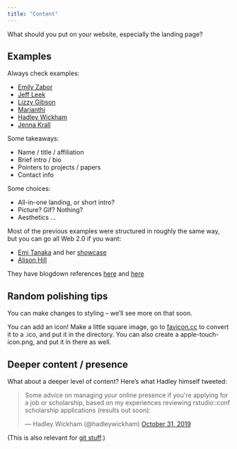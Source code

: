 ```yaml
---
title: "Content"
---
```


What should you put on your website, especially the landing page? 

## Examples

Always check examples:

* [Emily Zabor](https://www.emilyzabor.com)
* [Jeff Leek](http://jtleek.com)
* [Lizzy Gibson](https://lizzyagibson.github.io)
* [Marianthi](https://marianthi.github.io/makLAB.github.io/)
* [Hadley Wickham](http://hadley.nz)
* [Jenna Krall](http://jennakrall.com)

Some takeaways:

* Name / title / affiliation
* Brief intro / bio
* Pointers to projects / papers
* Contact info

Some choices:

* All-in-one landing, or short intro?
* Picture? Gif? Nothing? 
* Aesthetics ...

Most of the previous examples were structured in roughly the same way, but you can go all Web 2.0 if you want:

* [Emi Tanaka](https://emitanaka.org) and her [showcase](https://emitanaka.org/showcase/)
* [Alison Hill](https://alison.rbind.io)

They have blogdown references [here](https://emitanaka.rbind.io/post/2018-05-blogdowntutorial/) and [here](https://alison.rbind.io/post/2017-06-12-up-and-running-with-blogdown/)


## Random polishing tips

You can make changes to styling -- we'll see more on that soon. 

You can add an icon! Make a little square image, go to [favicon.cc](favicon.cc) to convert it to a .ico, and put it in the directory. You can also create a apple-touch-icon.png, and put it in there as well. 


## Deeper content / presence

What about a deeper level of content? Here's what Hadley himself tweeted:

<blockquote class="twitter-tweet" data-lang="en"><p lang="en" dir="ltr">Some advice on managing your online presence if you&#39;re applying for a job or scholarship, based on my experiences reviewing rstudio::conf scholarship applications (results out soon):</p>&mdash; Hadley Wickham (@hadleywickham) <a href="https://twitter.com/hadleywickham/status/1189971594778681344?ref_src=twsrc%5Etfw">October 31, 2019</a></blockquote> <script async src="https://platform.twitter.com/widgets.js" charset="utf-8"></script> 

(This is also relevant for [git stuff](git_stuff.html).)

